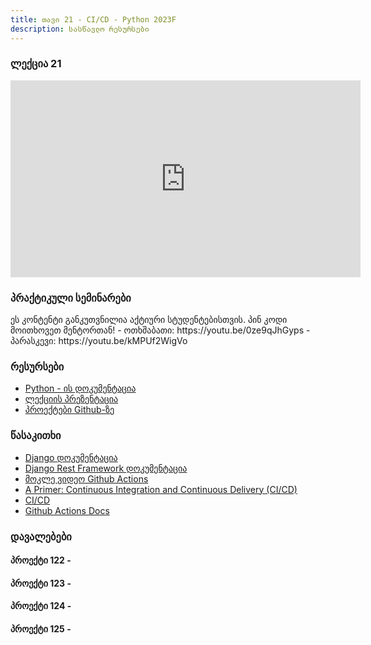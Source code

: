 ```yaml
---
title: თავი 21 - CI/CD - Python 2023F
description: სასწავლო რესურსები
---
```


### ლექცია 21
<iframe width="560" height="315" src="https://www.youtube.com/embed/xSrjnjts3iM" title="YouTube video player" frameBorder="0" allow="accelerometer; autoplay; clipboard-write; encrypted-media; gyroscope; picture-in-picture; web-share" allowFullScreen></iframe>

### პრაქტიკული სემინარები

<Card>
<PinCodeProtectedContent>
    <Locked>
        ეს კონტენტი განკუთვნილია აქტიური სტუდენტებისთვის.
        პინ კოდი მოითხოვეთ მენტორთან!
    </Locked>
    <Unlocked>
        - ოთხშაბათი: https://youtu.be/0ze9qJhGyps
        - პარასკევი: https://youtu.be/kMPUf2WigVo
    </Unlocked>
</PinCodeProtectedContent>
</Card>

### რესურსები
- [Python - ის დოკუმენტაცია](https://docs.python.org/3/library/)
- [ლექციის პრეზენტაცია]()
- [პროექტები Github-ზე](https://github.com/GiorgiTarsaidze/2023F_python_django)

### წასაკითხი
- [Django დოკუმენტაცია](https://docs.djangoproject.com/en/4.2/)
- [Django Rest Framework დოკუმენტაცია](https://www.django-rest-framework.org/)
- [მოკლე ვიდეო Github Actions](https://www.youtube.com/watch?v=nyKZTKQS_EQ)
- [A Primer: Continuous Integration and Continuous Delivery (CI/CD)](https://thenewstack.io/a-primer-continuous-integration-and-continuous-delivery-ci-cd/)
- [CI/CD](https://thenewstack.io/ci-cd/)
- [Github Actions Docs](https://docs.github.com/en/actions)

### დავალებები

#### პროექტი 122 - 


#### პროექტი 123 - 


#### პროექტი 124 - 


#### პროექტი 125 - 